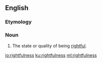 ==English==

===Etymology===
{{suffix|rightful|ness|lang=en}}

===Noun===
{{en-noun|-}}

# The state or quality of being [[rightful]].

[[io:rightfulness]]
[[ku:rightfulness]]
[[ml:rightfulness]]